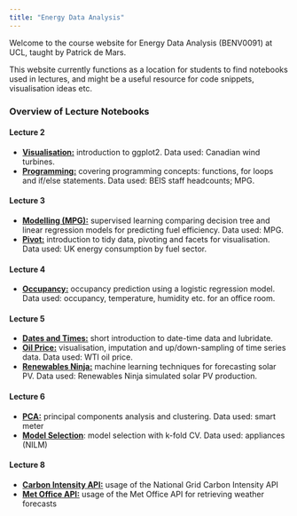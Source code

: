 ```yaml
---
title: "Energy Data Analysis"
---
```


Welcome to the course website for Energy Data Analysis (BENV0091) at UCL, taught by Patrick de Mars.

This website currently functions as a location for students to find notebooks used in lectures, and might be a useful resource for code snippets, visualisation ideas etc.

### Overview of Lecture Notebooks

#### Lecture 2

- **[Visualisation:](nbs/visualisation.html)** introduction to ggplot2. Data used: Canadian wind turbines.
- **[Programming:](nbs/programming.html)** covering programming concepts: functions, for loops and if/else statements. Data used: BEIS staff headcounts; MPG. 

#### Lecture 3

- **[Modelling (MPG):](nbs/modelling_mpg.html)** supervised learning comparing decision tree and linear regression models for predicting fuel efficiency. Data used: MPG.
- **[Pivot:](nbs/pivot.html)** introduction to tidy data, pivoting and facets for visualisation. Data used: UK energy consumption by fuel sector.

#### Lecture 4

- **[Occupancy:](nbs/occupancy.html)** occupancy prediction using a logistic regression model. Data used: occupancy, temperature, humidity etc. for an office room.

#### Lecture 5 

- **[Dates and Times:](nbs/datetimes.html)** short introduction to date-time data and lubridate. 
- **[Oil Price:](nbs/oil_price.html)** visualisation, imputation and up/down-sampling of time series data. Data used: WTI oil price.
- **[Renewables Ninja:](nbs/ninja.html)** machine learning techniques for forecasting solar PV. Data used: Renewables Ninja simulated solar PV production.

#### Lecture 6

- **[PCA:](nbs/pca.html)** principal components analysis and clustering. Data used: smart meter
- **[Model Selection](nbs/model_selection.html)**: model selection with k-fold CV. Data used: appliances (NILM)

#### Lecture 8

- **[Carbon Intensity API:](nbs/carbon_intensity.html)** usage of the National Grid Carbon Intensity API
- **[Met Office API:](nbs/met_office.html)** usage of the Met Office API for retrieving weather forecasts